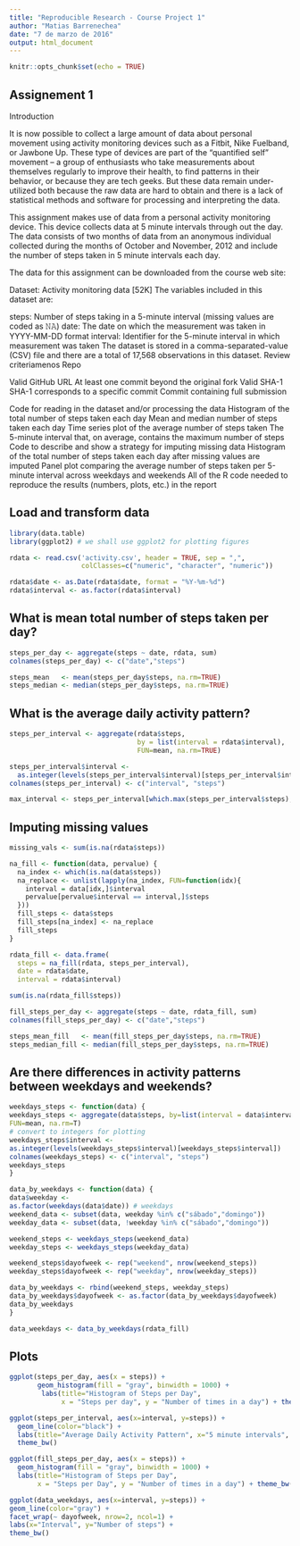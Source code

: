 ```yaml
---
title: "Reproducible Research - Course Project 1"
author: "Matias Barrenechea"
date: "7 de marzo de 2016"
output: html_document
---
```


```r
knitr::opts_chunk$set(echo = TRUE)
```

## Assignement 1

Introduction

It is now possible to collect a large amount of data about personal movement using activity monitoring devices such as a Fitbit, Nike Fuelband, or Jawbone Up. These type of devices are part of the “quantified self” movement – a group of enthusiasts who take measurements about themselves regularly to improve their health, to find patterns in their behavior, or because they are tech geeks. But these data remain under-utilized both because the raw data are hard to obtain and there is a lack of statistical methods and software for processing and interpreting the data.

This assignment makes use of data from a personal activity monitoring device. This device collects data at 5 minute intervals through out the day. The data consists of two months of data from an anonymous individual collected during the months of October and November, 2012 and include the number of steps taken in 5 minute intervals each day.

The data for this assignment can be downloaded from the course web site:

Dataset: Activity monitoring data [52K]
The variables included in this dataset are:

steps: Number of steps taking in a 5-minute interval (missing values are coded as 𝙽𝙰)
date: The date on which the measurement was taken in YYYY-MM-DD format
interval: Identifier for the 5-minute interval in which measurement was taken
The dataset is stored in a comma-separated-value (CSV) file and there are a total of 17,568 observations in this dataset.
Review criteriamenos
Repo

Valid GitHub URL
At least one commit beyond the original fork
Valid SHA-1
SHA-1 corresponds to a specific commit
Commit containing full submission

Code for reading in the dataset and/or processing the data
Histogram of the total number of steps taken each day
Mean and median number of steps taken each day
Time series plot of the average number of steps taken
The 5-minute interval that, on average, contains the maximum number of steps
Code to describe and show a strategy for imputing missing data
Histogram of the total number of steps taken each day after missing values are imputed
Panel plot comparing the average number of steps taken per 5-minute interval across weekdays and weekends
All of the R code needed to reproduce the results (numbers, plots, etc.) in the report

## Load and transform data

```r
library(data.table)
library(ggplot2) # we shall use ggplot2 for plotting figures

rdata <- read.csv('activity.csv', header = TRUE, sep = ",",
                  colClasses=c("numeric", "character", "numeric"))

rdata$date <- as.Date(rdata$date, format = "%Y-%m-%d")
rdata$interval <- as.factor(rdata$interval)
```

## What is mean total number of steps taken per day?
```r
steps_per_day <- aggregate(steps ~ date, rdata, sum)
colnames(steps_per_day) <- c("date","steps")

steps_mean   <- mean(steps_per_day$steps, na.rm=TRUE)
steps_median <- median(steps_per_day$steps, na.rm=TRUE)
```
## What is the average daily activity pattern?
```r
steps_per_interval <- aggregate(rdata$steps,
                                by = list(interval = rdata$interval),
                                FUN=mean, na.rm=TRUE)

steps_per_interval$interval <-
  as.integer(levels(steps_per_interval$interval)[steps_per_interval$interval])
colnames(steps_per_interval) <- c("interval", "steps")

max_interval <- steps_per_interval[which.max(steps_per_interval$steps),]
```
## Imputing missing values

```r
missing_vals <- sum(is.na(rdata$steps))

na_fill <- function(data, pervalue) {
  na_index <- which(is.na(data$steps))
  na_replace <- unlist(lapply(na_index, FUN=function(idx){
    interval = data[idx,]$interval
    pervalue[pervalue$interval == interval,]$steps
  }))
  fill_steps <- data$steps
  fill_steps[na_index] <- na_replace
  fill_steps
}

rdata_fill <- data.frame(
  steps = na_fill(rdata, steps_per_interval),
  date = rdata$date,
  interval = rdata$interval)

sum(is.na(rdata_fill$steps))

fill_steps_per_day <- aggregate(steps ~ date, rdata_fill, sum)
colnames(fill_steps_per_day) <- c("date","steps")

steps_mean_fill   <- mean(fill_steps_per_day$steps, na.rm=TRUE)
steps_median_fill <- median(fill_steps_per_day$steps, na.rm=TRUE)
```

## Are there differences in activity patterns between weekdays and weekends?

```r
weekdays_steps <- function(data) {
weekdays_steps <- aggregate(data$steps, by=list(interval = data$interval),
FUN=mean, na.rm=T)
# convert to integers for plotting
weekdays_steps$interval <-
as.integer(levels(weekdays_steps$interval)[weekdays_steps$interval])
colnames(weekdays_steps) <- c("interval", "steps")
weekdays_steps
}

data_by_weekdays <- function(data) {
data$weekday <-
as.factor(weekdays(data$date)) # weekdays
weekend_data <- subset(data, weekday %in% c("sábado","domingo"))
weekday_data <- subset(data, !weekday %in% c("sábado","domingo"))

weekend_steps <- weekdays_steps(weekend_data)
weekday_steps <- weekdays_steps(weekday_data)

weekend_steps$dayofweek <- rep("weekend", nrow(weekend_steps))
weekday_steps$dayofweek <- rep("weekday", nrow(weekday_steps))

data_by_weekdays <- rbind(weekend_steps, weekday_steps)
data_by_weekdays$dayofweek <- as.factor(data_by_weekdays$dayofweek)
data_by_weekdays
}

data_weekdays <- data_by_weekdays(rdata_fill)

```

## Plots

```r
ggplot(steps_per_day, aes(x = steps)) +
       geom_histogram(fill = "gray", binwidth = 1000) +
        labs(title="Histogram of Steps per Day",
             x = "Steps per day", y = "Number of times in a day") + theme_bw()
```
```r
ggplot(steps_per_interval, aes(x=interval, y=steps)) +
  geom_line(color="black") +
  labs(title="Average Daily Activity Pattern", x="5 minute intervals", y="steps") +
  theme_bw()
```

```r
ggplot(fill_steps_per_day, aes(x = steps)) +
  geom_histogram(fill = "gray", binwidth = 1000) +
  labs(title="Histogram of Steps per Day",
       x = "Steps per Day", y = "Number of times in a day") + theme_bw()
```

```r
ggplot(data_weekdays, aes(x=interval, y=steps)) +
geom_line(color="gray") +
facet_wrap(~ dayofweek, nrow=2, ncol=1) +
labs(x="Interval", y="Number of steps") +
theme_bw()
```